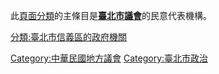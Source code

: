 此[[wikipedia:頁面分類|頁面分類]]的主條目是'''[[臺北市議會|臺北市議會]]'''的民意代表機構。
{{commons category|Taipei City Council}}

[[分類:臺北市信義區的政府機關|分類:臺北市信義區的政府機關]]
[[Category:中華民國地方議會|Category:中華民國地方議會]]
[[Category:臺北市政治|Category:臺北市政治]]